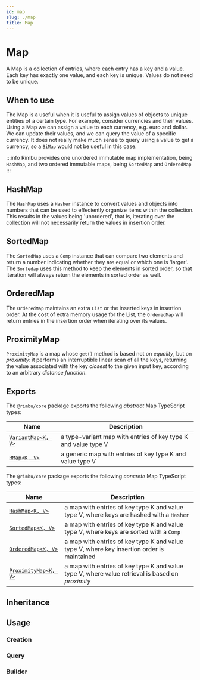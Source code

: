```yaml
---
id: map
slug: ./map
title: Map
---
```



# Map

A Map is a collection of entries, where each entry has a key and a value. Each key has exactly one value, and each key is unique. Values do not need to be unique.

## When to use

The Map is a useful when it is useful to assign values of objects to unique entities of a certain type. For example, consider currencies and their values. Using a Map we can assign a value to each currency, e.g. euro and dollar. We can update their values, and we can query the value of a specific currency. It does not really make much sense to query using a value to get a currency, so a `BiMap` would not be useful in this case.

:::info
Rimbu provides one unordered immutable map implementation, being `HashMap`, and two ordered immutable maps, being `SortedMap` and `OrderedMap`
:::

## HashMap

The `HashMap` uses a `Hasher` instance to convert values and objects into numbers that can be used to effeciently organize items within the collection. This results in the values being 'unordered', that is, iterating over the collection will not necessarily return the values in insertion order.

## SortedMap

The `SortedMap` uses a `Comp` instance that can compare two elements and return a number indicating whether they are equal or which one is 'larger'. The `Sortedap` uses this method to keep the elements in sorted order, so that iteration will always return the elements in sorted order as well.

## OrderedMap

The `OrderedMap` maintains an extra `List` or the inserted keys in insertion order. At the cost of extra memory usage for the List, the `OrderedMap` will return entries in the insertion order when iterating over its values.

## ProximityMap

`ProximityMap` is a map whose `get()` method is based not on _equality_, but on _proximity_: it performs an interruptible linear scan of all the keys, returning the value associated with the key _closest_ to the given input key, according to an arbitrary _distance function_.

## Exports

The `@rimbu/core` package exports the following _abstract_ Map TypeScript types:

| Name                                                                       | Description                                                    |
| -------------------------------------------------------------------------- | -------------------------------------------------------------- |
| [`VariantMap<K, V>`](/api/rimbu/collection-types/map/VariantMap/namespace) | a type-variant map with entries of key type K and value type V |
| [`RMap<K, V>`](/api/rimbu/collection-types/map/RMap/namespace)             | a generic map with entries of key type K and value type V      |

The `@rimbu/core` package exports the following _concrete_ Map TypeScript types:

| Name                                                                | Description                                                                                      |
| ------------------------------------------------------------------- | ------------------------------------------------------------------------------------------------ |
| [`HashMap<K, V>`](/api/rimbu/hashed/map/HashMap/namespace)          | a map with entries of key type K and value type V, where keys are hashed with a `Hasher`         |
| [`SortedMap<K, V>`](/api/rimbu/sorted/SortedMap/namespace)          | a map with entries of key type K and value type V, where keys are sorted with a `Comp`           |
| [`OrderedMap<K, V>`](/api/rimbu/ordered/OrderedMap/namespace)       | a map with entries of key type K and value type V, where key insertion order is maintained       |
| [`ProximityMap<K, V>`](/api/rimbu/proximity/ProximityMap/namespace) | a map with entries of key type K and value type V, where value retrieval is based on _proximity_ |

## Inheritance

<UmlGraph contents={inheritance} />

## Usage

### Creation

<SandBox path="map/create.ts" />

### Query

<SandBox path="map/query.ts" />

### Builder

<SandBox path="map/build.ts" />
